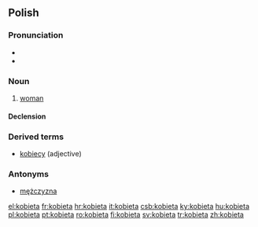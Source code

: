 ==Polish==

===Pronunciation===
* {{IPA|[kɔˈbʲɛta]}}
* {{audio|pl-kobieta.ogg|audio}}

===Noun===
{{infl|pl|noun|g=f}}

# [[woman]]

====Declension====
{{pl-decl-noun
|kobieta|kobiety
|kobiety|kobiet
|kobiecie|kobietom
|kobietę|kobiety
|kobietą|kobietami
|kobiecie|kobietach
|kobieto|kobiety
}}

===Derived terms===
* [[kobiecy]] (adjective)

===Antonyms===
* [[mężczyzna]]

[[el:kobieta]]
[[fr:kobieta]]
[[hr:kobieta]]
[[it:kobieta]]
[[csb:kobieta]]
[[ky:kobieta]]
[[hu:kobieta]]
[[pl:kobieta]]
[[pt:kobieta]]
[[ro:kobieta]]
[[fi:kobieta]]
[[sv:kobieta]]
[[tr:kobieta]]
[[zh:kobieta]]
